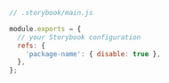 ```js
// .storybook/main.js

module.exports = {
  // your Storybook configuration
  refs: {
    'package-name': { disable: true },
  },
};
```
